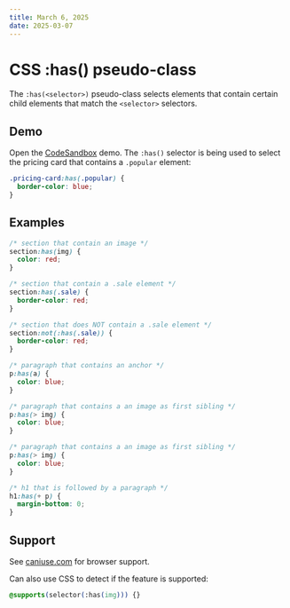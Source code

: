 ```yaml
---
title: March 6, 2025
date: 2025-03-07
---
```


# CSS :has() pseudo-class

The `:has(<selector>)` pseudo-class selects elements that contain certain child elements that match the `<selector>` selectors.

## Demo

Open the [CodeSandbox](https://pmen4y.csb.app/) demo. The `:has()` selector is being used to select the pricing card that contains a `.popular` element:

```css
.pricing-card:has(.popular) { 
  border-color: blue; 
}
```

## Examples

```css
/* section that contain an image */
section:has(img) {
  color: red;
}

/* section that contain a .sale element */
section:has(.sale) {
  border-color: red;
}

/* section that does NOT contain a .sale element */
section:not(:has(.sale)) {
  border-color: red;
}

/* paragraph that contains an anchor */
p:has(a) {
  color: blue;
}

/* paragraph that contains a an image as first sibling */
p:has(> img) {
  color: blue;
}

/* paragraph that contains a an image as first sibling */
p:has(> img) {
  color: blue;
}

/* h1 that is followed by a paragraph */
h1:has(+ p) { 
  margin-bottom: 0; 
}
```

## Support

See [caniuse.com](https://caniuse.com/?search=has) for browser support.

Can also use CSS to detect if the feature is supported:

```css
@supports(selector(:has(img))) {}
```

